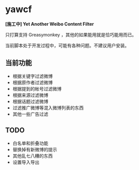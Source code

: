 = yawcf =

'''[施工中] Yet Another Weibo Content Filter'''

只打算支持 Greasymonkey ，其他的如果能用就是恰巧能用而已。

当前脚本处于开发过程中，可能有各种问题。不建议用户安装。

== 当前功能 ==

* 根据关键字过滤微博
* 根据原作者过滤微博
* 根据提到的帐号过滤微博
* 根据来源过滤微博
* 根据话题过滤微博
* 过滤推广微博等混入微博列表的东西
* 其他一些广告过滤

== TODO ==

* 白名单和折叠功能
* 替换掉有新微博的提示
* 其他乱七八糟的东西
* 设置导入导出

